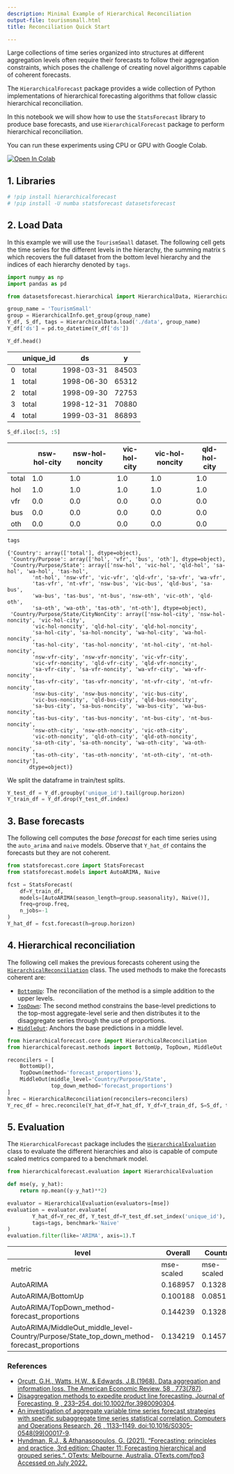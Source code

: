 ```yaml
---
description: Minimal Example of Hierarchical Reconciliation
output-file: tourismsmall.html
title: Reconciliation Quick Start

---
```


Large collections of time series organized into structures at different
aggregation levels often require their forecasts to follow their
aggregation constraints, which poses the challenge of creating novel
algorithms capable of coherent forecasts.

The `HierarchicalForecast` package provides a wide collection of Python
implementations of hierarchical forecasting algorithms that follow
classic hierarchical reconciliation.

In this notebook we will show how to use the `StatsForecast` library to
produce base forecasts, and use `HierarchicalForecast` package to
perform hierarchical reconciliation.

You can run these experiments using CPU or GPU with Google Colab.

<a href="https://colab.research.google.com/github/Nixtla/hierarchicalforecast/blob/main/nbs/examples/TourismSmall.ipynb" target="_parent"><img src="https://colab.research.google.com/assets/colab-badge.svg" alt="Open In Colab"/></a>

## 1. Libraries

```python
# !pip install hierarchicalforecast
# !pip install -U numba statsforecast datasetsforecast
```

## 2. Load Data

In this example we will use the `TourismSmall` dataset. The following
cell gets the time series for the different levels in the hierarchy, the
summing matrix `S` which recovers the full dataset from the bottom level
hierarchy and the indices of each hierarchy denoted by `tags`.

```python
import numpy as np
import pandas as pd

from datasetsforecast.hierarchical import HierarchicalData, HierarchicalInfo
```


```python
group_name = 'TourismSmall'
group = HierarchicalInfo.get_group(group_name)
Y_df, S_df, tags = HierarchicalData.load('./data', group_name)
Y_df['ds'] = pd.to_datetime(Y_df['ds'])
```


```python
Y_df.head()
```

|     | unique_id | ds         | y     |
|-----|-----------|------------|-------|
| 0   | total     | 1998-03-31 | 84503 |
| 1   | total     | 1998-06-30 | 65312 |
| 2   | total     | 1998-09-30 | 72753 |
| 3   | total     | 1998-12-31 | 70880 |
| 4   | total     | 1999-03-31 | 86893 |

```python
S_df.iloc[:5, :5]
```

|       | nsw-hol-city | nsw-hol-noncity | vic-hol-city | vic-hol-noncity | qld-hol-city |
|-------|--------------|-----------------|--------------|-----------------|--------------|
| total | 1.0          | 1.0             | 1.0          | 1.0             | 1.0          |
| hol   | 1.0          | 1.0             | 1.0          | 1.0             | 1.0          |
| vfr   | 0.0          | 0.0             | 0.0          | 0.0             | 0.0          |
| bus   | 0.0          | 0.0             | 0.0          | 0.0             | 0.0          |
| oth   | 0.0          | 0.0             | 0.0          | 0.0             | 0.0          |

```python
tags
```

``` text
{'Country': array(['total'], dtype=object),
 'Country/Purpose': array(['hol', 'vfr', 'bus', 'oth'], dtype=object),
 'Country/Purpose/State': array(['nsw-hol', 'vic-hol', 'qld-hol', 'sa-hol', 'wa-hol', 'tas-hol',
        'nt-hol', 'nsw-vfr', 'vic-vfr', 'qld-vfr', 'sa-vfr', 'wa-vfr',
        'tas-vfr', 'nt-vfr', 'nsw-bus', 'vic-bus', 'qld-bus', 'sa-bus',
        'wa-bus', 'tas-bus', 'nt-bus', 'nsw-oth', 'vic-oth', 'qld-oth',
        'sa-oth', 'wa-oth', 'tas-oth', 'nt-oth'], dtype=object),
 'Country/Purpose/State/CityNonCity': array(['nsw-hol-city', 'nsw-hol-noncity', 'vic-hol-city',
        'vic-hol-noncity', 'qld-hol-city', 'qld-hol-noncity',
        'sa-hol-city', 'sa-hol-noncity', 'wa-hol-city', 'wa-hol-noncity',
        'tas-hol-city', 'tas-hol-noncity', 'nt-hol-city', 'nt-hol-noncity',
        'nsw-vfr-city', 'nsw-vfr-noncity', 'vic-vfr-city',
        'vic-vfr-noncity', 'qld-vfr-city', 'qld-vfr-noncity',
        'sa-vfr-city', 'sa-vfr-noncity', 'wa-vfr-city', 'wa-vfr-noncity',
        'tas-vfr-city', 'tas-vfr-noncity', 'nt-vfr-city', 'nt-vfr-noncity',
        'nsw-bus-city', 'nsw-bus-noncity', 'vic-bus-city',
        'vic-bus-noncity', 'qld-bus-city', 'qld-bus-noncity',
        'sa-bus-city', 'sa-bus-noncity', 'wa-bus-city', 'wa-bus-noncity',
        'tas-bus-city', 'tas-bus-noncity', 'nt-bus-city', 'nt-bus-noncity',
        'nsw-oth-city', 'nsw-oth-noncity', 'vic-oth-city',
        'vic-oth-noncity', 'qld-oth-city', 'qld-oth-noncity',
        'sa-oth-city', 'sa-oth-noncity', 'wa-oth-city', 'wa-oth-noncity',
        'tas-oth-city', 'tas-oth-noncity', 'nt-oth-city', 'nt-oth-noncity'],
       dtype=object)}
```

We split the dataframe in train/test splits.

```python
Y_test_df = Y_df.groupby('unique_id').tail(group.horizon)
Y_train_df = Y_df.drop(Y_test_df.index)
```

## 3. Base forecasts

The following cell computes the *base forecast* for each time series
using the `auto_arima` and `naive` models. Observe that `Y_hat_df`
contains the forecasts but they are not coherent.

```python
from statsforecast.core import StatsForecast
from statsforecast.models import AutoARIMA, Naive
```


```python
fcst = StatsForecast(
    df=Y_train_df, 
    models=[AutoARIMA(season_length=group.seasonality), Naive()], 
    freq=group.freq, 
    n_jobs=-1
)
Y_hat_df = fcst.forecast(h=group.horizon)
```

## 4. Hierarchical reconciliation

The following cell makes the previous forecasts coherent using the
[`HierarchicalReconciliation`](https://Nixtla.github.io/hierarchicalforecast/core.html#hierarchicalreconciliation)
class. The used methods to make the forecasts coherent are:

-   [`BottomUp`](https://Nixtla.github.io/hierarchicalforecast/methods.html#bottomup):
    The reconciliation of the method is a simple addition to the upper
    levels.
-   [`TopDown`](https://Nixtla.github.io/hierarchicalforecast/methods.html#topdown):
    The second method constrains the base-level predictions to the
    top-most aggregate-level serie and then distributes it to the
    disaggregate series through the use of proportions.
-   [`MiddleOut`](https://Nixtla.github.io/hierarchicalforecast/methods.html#middleout):
    Anchors the base predictions in a middle level.

```python
from hierarchicalforecast.core import HierarchicalReconciliation
from hierarchicalforecast.methods import BottomUp, TopDown, MiddleOut
```


```python
reconcilers = [
    BottomUp(),
    TopDown(method='forecast_proportions'),
    MiddleOut(middle_level='Country/Purpose/State', 
              top_down_method='forecast_proportions')
]
hrec = HierarchicalReconciliation(reconcilers=reconcilers)
Y_rec_df = hrec.reconcile(Y_hat_df=Y_hat_df, Y_df=Y_train_df, S=S_df, tags=tags)
```

## 5. Evaluation

The `HierarchicalForecast` package includes the
[`HierarchicalEvaluation`](https://Nixtla.github.io/hierarchicalforecast/evaluation.html#hierarchicalevaluation)
class to evaluate the different hierarchies and also is capable of
compute scaled metrics compared to a benchmark model.

```python
from hierarchicalforecast.evaluation import HierarchicalEvaluation
```


```python
def mse(y, y_hat):
    return np.mean((y-y_hat)**2)

evaluator = HierarchicalEvaluation(evaluators=[mse])
evaluation = evaluator.evaluate(
        Y_hat_df=Y_rec_df, Y_test_df=Y_test_df.set_index('unique_id'),
        tags=tags, benchmark='Naive'
)
evaluation.filter(like='ARIMA', axis=1).T
```

| level                                                                                       | Overall    | Country    | Country/Purpose | Country/Purpose/State | Country/Purpose/State/CityNonCity |
|---------------------------------------------------------------------------------------------|------------|------------|-----------------|-----------------------|-----------------------------------|
| metric                                                                                      | mse-scaled | mse-scaled | mse-scaled      | mse-scaled            | mse-scaled                        |
| AutoARIMA                                                                                   | 0.168957   | 0.132836   | 0.193802        | 0.182351              | 0.199594                          |
| AutoARIMA/BottomUp                                                                          | 0.100188   | 0.08518    | 0.077097        | 0.155771              | 0.199594                          |
| AutoARIMA/TopDown_method-forecast_proportions                                               | 0.144239   | 0.132836   | 0.11976         | 0.204426              | 0.227395                          |
| AutoARIMA/MiddleOut_middle_level-Country/Purpose/State_top_down_method-forecast_proportions | 0.134219   | 0.145776   | 0.091276        | 0.182351              | 0.215141                          |

### References

-   [Orcutt, G.H., Watts, H.W., & Edwards, J.B.(1968). Data aggregation
    and information loss. The American Economic Review, 58 ,
    773(787)](http://www.jstor.org/stable/1815532).
-   [Disaggregation methods to expedite product line forecasting.
    Journal of Forecasting, 9 , 233–254.
    doi:10.1002/for.3980090304](https://onlinelibrary.wiley.com/doi/abs/10.1002/for.3980090304).<br/>
-   [An investigation of aggregate variable time series forecast
    strategies with specific subaggregate time series statistical
    correlation. Computers and Operations Research, 26 , 1133–1149.
    doi:10.1016/S0305-0548(99)00017-9](https://doi.org/10.1016/s0305-0548(99)00017-9).
-   [Hyndman, R.J., & Athanasopoulos, G. (2021). “Forecasting:
    principles and practice, 3rd edition: Chapter 11: Forecasting
    hierarchical and grouped series.”. OTexts: Melbourne, Australia.
    OTexts.com/fpp3 Accessed on July
    2022.](https://otexts.com/fpp3/hierarchical.html)

